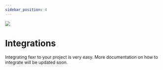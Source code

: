 ```yaml
---
sidebar_position: 4
---
```


<div class="max-w-xl mx-auto">
  <div class="scale-75">
    <img src="/img/integration.svg"/>
  </div>
  <h1 class="text-center">Integrations</h1>

</div>

Integrating fexr to your project is very easy.
More documentation on how to integrate will be updated soon.
